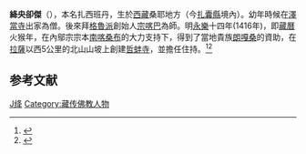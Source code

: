 '''絳央卻傑'''（{{BD|1379年||1449年|catIdx=J,绛}}），本名扎西班丹，生於[[西藏|西藏]]桑耶地方（今[[扎囊縣|扎囊縣]]境內）。幼年時候在[[澤當寺|澤當寺]]出家為僧。後來拜[[格魯派|格魯派]]創始人[[宗喀巴|宗喀巴]]為師。明[[永樂|永樂]]十四年(1416年)，即[[藏曆|藏曆]]火猴年，在內鄔宗宗本[[南喀桑布|南喀桑布]]的大力支持下，得到了當地貴族[[朗嘎桑|朗嘎桑]]的資助，在[[拉薩|拉薩]]以西5公里的北山山坡上創建[[哲蚌寺|哲蚌寺]]，並擔任住持。<ref>{{cite web|url=http://www.around-tibet.com/tibet_zongjiao/172529705.html|title=哲蚌寺——西藏佛教格鲁派六大寺院的首寺|deadurl=yes|archiveurl=https://web.archive.org/web/20080522125450/http://www.around-tibet.com/tibet_zongjiao/172529705.html|archivedate=2008-05-22}}</ref><ref>{{cite web|url=http://www.chinatibetnews.com/BIG5/channel14/80/200208/13/223.html|title=宗喀巴·羅桑札巴──格魯派創始人|accessdate=2008-03-18|archive-date=2008-03-25|archive-url=https://web.archive.org/web/20080325173419/http://www.chinatibetnews.com/BIG5/channel14/80/200208/13/223.html|dead-url=yes}}</ref>

==参考文献==
<div class="references-small">
<references />
</div>

{{Buddhism-bio-stub}}

[[Category:扎囊人|J绛]]
[[Category:藏传佛教人物|Category:藏传佛教人物]]